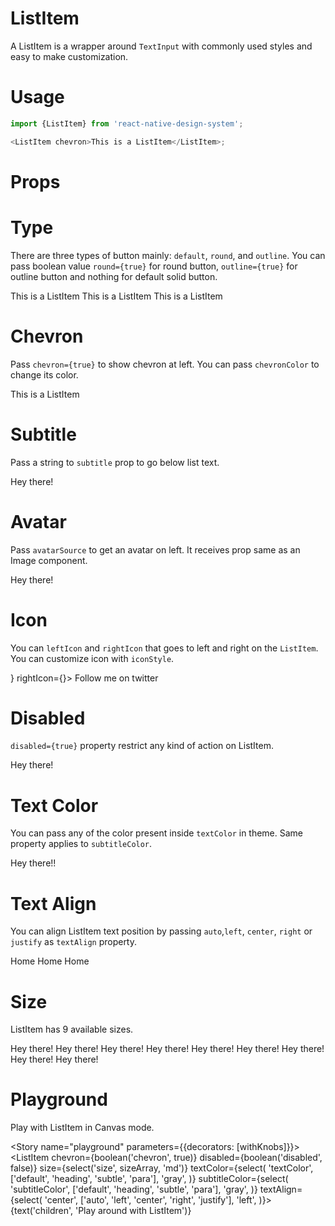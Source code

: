 
<Meta title="ListItem" component={ListItem} />

# ListItem

A ListItem is a wrapper around `TextInput` with commonly used styles and easy to make customization.

# Usage

```js
import {ListItem} from 'react-native-design-system';

<ListItem chevron>This is a ListItem</ListItem>;
```

# Props

<Props of={ListItem} />

# Type

There are three types of button mainly: `default`, `round`, and `outline`. You can pass boolean value `round={true}` for round button, `outline={true}` for outline button and nothing for default solid button.

<Preview>
  <Story name="type">
    <Stack>
      <ListItem>This is a ListItem</ListItem>
      <ListItem chevron>This is a ListItem</ListItem>
      <ListItem chevron subtitle="This is a subtitle">
        This is a ListItem
      </ListItem>
    </Stack>
  </Story>
</Preview>

# Chevron

Pass `chevron={true}` to show chevron at left. You can pass `chevronColor` to change its color.

<Preview>
  <Story name="chevron">
    <ListItem chevron>This is a ListItem</ListItem>
  </Story>
</Preview>

# Subtitle

Pass a string to `subtitle` prop to go below list text.

<Preview>
  <Story name="subtitle">
    <ListItem chevron subtitle="a generic subtitle">
      Hey there!
    </ListItem>
  </Story>
</Preview>

# Avatar

Pass `avatarSource` to get an avatar on left. It receives prop same as an Image component.

<Preview>
  <Story name="avatarSource">
    <ListItem
      chevron
      avatarSource={{uri: 'https://avatars.io/twitter/iamshadmirza'}}
      subtitle="a generic subtitle">
      Hey there!
    </ListItem>
  </Story>
</Preview>

# Icon

You can `leftIcon` and `rightIcon` that goes to left and right on the `ListItem`. You can customize icon with `iconStyle`.

<Preview>
  <Story name="icon">
    <ListItem
      chevron
      subtitle="@iamshadmirza"
      leftIcon={<Feather name="twitter" color="#333" size={24} />}
      rightIcon={<AntDesign name="adduser" color="#333" size={24} />}>
      Follow me on twitter
    </ListItem>
  </Story>
</Preview>

# Disabled

`disabled={true}` property restrict any kind of action on ListItem.

<Preview>
  <Story name="disabled">
    <ListItem chevron disabled subtitle="a generic subtitle">
      Hey there!
    </ListItem>
  </Story>
</Preview>

# Text Color

You can pass any of the color present inside `textColor` in theme. Same property applies to `subtitleColor`.

<Preview>
  <Story name="textColor">
    <ListItem chevron textColor="success" subtitle="a generic subtitle">
      Hey there!!
    </ListItem>
  </Story>
</Preview>

# Text Align

You can align ListItem text position by passing `auto`,`left`, `center`, `right` or `justify` as `textAlign` property.

<Preview>
  <Story name="textAlign">
    <Stack>
      <ListItem chevron textAlign="left">
        Home
      </ListItem>
      <ListItem chevron textAlign="center">
        Home
      </ListItem>
      <ListItem chevron textAlign="right">
        Home
      </ListItem>
    </Stack>
  </Story>
</Preview>

# Size

ListItem has 9 available sizes.

<Preview>
  <Story name="size">
    <Stack>
      <ListItem chevron size="xs">
        Hey there!
      </ListItem>
      <ListItem chevron size="sm">
        Hey there!
      </ListItem>
      <ListItem chevron size="md">
        Hey there!
      </ListItem>
      <ListItem chevron size="lg">
        Hey there!
      </ListItem>
      <ListItem chevron size="xl">
        Hey there!
      </ListItem>
      <ListItem chevron size="2xl">
        Hey there!
      </ListItem>
      <ListItem chevron size="3xl">
        Hey there!
      </ListItem>
      <ListItem chevron size="4xl">
        Hey there!
      </ListItem>
      <ListItem chevron size="5xl">
        Hey there!
      </ListItem>
    </Stack>
  </Story>
</Preview>

# Playground

Play with ListItem in Canvas mode.

<Story name="playground" parameters={{decorators: [withKnobs]}}>
  <ListItem
    chevron={boolean('chevron', true)}
    disabled={boolean('disabled', false)}
    size={select('size', sizeArray, 'md')}
    textColor={select(
      'textColor',
      ['default', 'heading', 'subtle', 'para'],
      'gray',
    )}
    subtitleColor={select(
      'subtitleColor',
      ['default', 'heading', 'subtle', 'para'],
      'gray',
    )}
    textAlign={select(
      'center',
      ['auto', 'left', 'center', 'right', 'justify'],
      'left',
    )}>
    {text('children', 'Play around with ListItem')}
  </ListItem>
</Story>

